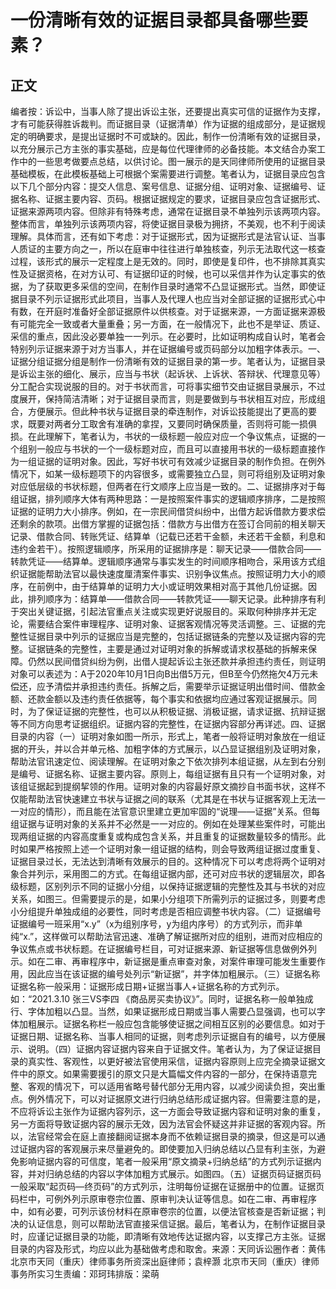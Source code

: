 # 一份清晰有效的证据目录都具备哪些要素？
## 正文
编者按：诉讼中，当事人除了提出诉讼主张，还要提出真实可信的证据作为支撑，才有可能获得胜诉裁判。而证据目录（证据清单）作为证据的组成部分，是证据规定的明确要求，是提出证据时不可或缺的。因此，制作一份清晰有效的证据目录，以充分展示己方主张的事实基础，应是每位代理律师的必备技能。本文结合办案工作中的一些思考做要点总结，以供讨论。图一展示的是天同律师所使用的证据目录基础模板，在此模板基础上可根据个案需要进行调整。笔者认为，证据目录应包含以下几个部分内容：提交人信息、案号信息、证据分组、证明对象、证据编号、证据名称、证据主要内容、页码。根据证据规定的要求，证据目录应包含证据形式、证据来源两项内容。但除非有特殊考虑，通常在证据目录不单独列示该两项内容。整体而言，单独列示该两项内容，将使证据目录极为拥挤，不美观，也不利于阅读理解。具体而言，还有如下考虑：对于证据形式，因为证据形式是法官认证、当事人质证的主要方向之一，所以在庭审中往往进行单独核查，列示无法取代这一核查过程，该形式的展示一定程度上是无效的。同时，即使是复印件，也不排除其真实性及证据资格，在对方认可、有证据印证的时候，也可以采信并作为认定事实的依据，为了获取更多采信的空间，在制作目录时通常不凸显证据形式。当然，即使证据目录不列示证据形式此项目，当事人及代理人也应当对全部证据的证据形式心中有数，在开庭时准备好全部证据原件以供核查。对于证据来源，一方面证据来源极有可能完全一致或者大量重叠；另一方面，在一般情况下，此也不是举证、质证、采信的重点，因此没必要单独一一列示。在必要时，比如证明构成自认时，笔者会特别列示证据来源于对方当事人，并在证据编号或页码部分以加粗字体表示。一、证据分组证据分组是制作一份清晰有效的证据目录的第一步。笔者认为，证据目录是诉讼主张的细化、展示，应当与书状（起诉状、上诉状、答辩状、代理意见等）分工配合实现说服的目的。对于书状而言，可将事实细节交由证据目录展示，不过度展开，保持简洁清晰；对于证据目录而言，则是要做到与书状相互对应，形成组合，方便展示。但此种书状与证据目录的牵连制作，对诉讼技能提出了更高的要求，既要对两者分工取舍有准确的拿捏，又要同时确保质量，否则将可能一损俱损。在此理解下，笔者认为，书状的一级标题一般应对应一个争议焦点，证据的一个组别一般应与书状的一个一级标题对应，而且可以直接用书状的一级标题直接作为一组证据的证明对象。因此，写好书状可有效减少证据目录的制作负担。在例外情况下，如某一级标题项下的内容很多，或需要独立凸显，则可将组别及证明对象对应低层级的书状标题，但两者在行文顺序上应当是一致的。二、证据排序对于每组证据，排列顺序大体有两种思路：一是按照案件事实的逻辑顺序排序，二是按照证据的证明力大小排序。例如，在一宗民间借贷纠纷中，出借方起诉借款方要求偿还剩余的款项。出借方掌握的证据包括：借款方与出借方在签订合同前的相关聊天记录、借款合同、转账凭证、结算单（记载已还若干金额，未还若干金额，利息和违约金若干）。按照逻辑顺序，所采用的证据排序是：聊天记录——借款合同——转款凭证——结算单。逻辑顺序通常与事实发生的时间顺序相吻合，采用该方式组织证据能帮助法官以最快速度厘清案件事实、识别争议焦点。按照证明力大小的顺序，在前例中，由于结算单的证明力大小或证明效果相对高于其他几份证据。因此，排列顺序为：结算单——借款合同——转款凭证——聊天记录。此种排序有利于突出关键证据，引起法官重点关注或实现更好说服目的。采取何种排序并无定论，需要结合案件审理程序、证明对象、证据客观情况等灵活调整。三、证据的完整性证据目录中列示的证据应当是完整的，包括证据链条的完整以及证据内容的完整。证据链条的完整性，主要是通过对证明对象的拆解或请求权基础的拆解来保障。仍然以民间借贷纠纷为例，出借人提起诉讼主张还款并承担违约责任，则证明对象可以表述为：A于2020年10月1日向B出借5万元，但B至今仍然拖欠4万元未偿还，应予清偿并承担违约责任。拆解之后，需要举示证据证明出借时间、借款金额、还款金额以及违约责任依据等，每个事实和依据均应通过客观证据展示。同时，为了保证证据的完整性，也可以从积极证据、消极证据，请求证据、抗辩证据等不同方向思考证据组织。证据内容的完整性，在证据内容部分再详述。四、证据目录的内容（一）证明对象如图一所示，形式上，笔者一般将证明对象放在一组证据的开头，并以合并单元格、加粗字体的方式展示，以凸显证据组别及证明对象，帮助法官讯速定位、阅读理解。在证明对象之下依次排列本组证据，从左到右分别是编号、证据名称、证据主要内容。原则上，每组证据有且只有一个证明对象，对该组证据起到提纲挈领的作用。证明对象的内容最好原文摘抄自书面书状，这样不仅能帮助法官快速建立书状与证据之间的联系（尤其是在书状与证据客观上无法一一对应的情形），而且能在法官意识里建立更加牢固的“说理——证据”关系。但每组证据与证明对象的关系并不必然是一一对应的。例如在处理某些案件时，可能出现两组证据的内容高度重复或构成包含关系，并且重复的证据数量较多的情形。此时如果严格按照上述一个证明对象一组证据的结构，则会导致两组证据过度重复、证据目录过长，无法达到清晰有效展示的目的。这种情况下可以考虑将两个证明对象合并列示，采用图二的方式。在每组证据内部，还可对应书状的逻辑层次，即各级标题，区别列示不同的证据小分组，以保持证据逻辑的完整性及其与书状的对应关系，如图三。但需要提示的是，如果小分组项下所需列示的证据过多，则要考虑小分组提升单独成组的必要性，同时考虑是否相应调整书状内容。（二）证据编号证据编号一班采用“x.y”（x为组别序号，y为组内序号）的方式列示，而非单纯“x.”，这样做可以帮助法官迅速、准确了解证据所对应的组别，进而对应相应的争议焦点或书状标题。在证据编号栏目，可对证据来源、新证据等信息做例外列示。如在二审、再审程序中，新证据是重点审查对象，对案件审理可能发生重要作用，因此应当在该证据的编号处列示“新证据”，并字体加粗展示。（三）证据名称证据名称一般采用：证据形成日期+证据当事人+证据名称的方式列示。如：“2021.3.10 张三VS李四 《商品房买卖协议》”。同时，证据名称一般单独成行、字体加粗以凸显。当然，如果证据形成日期或当事人需要凸显强调，也可以字体加粗展示。证据名称栏一般应包含能够使证据之间相互区别的必要信息。如对于证据日期、证据名称、当事人相同的证据，则考虑列示证据自有的编号，以方便展示、说明。（四）证据内容证据内容来自于证据文件。笔者认为，为了保证证据目录的真实性、客观性，以更好被法官使用采信，证据内容原则上应完全摘录证据文件中的原文。如果需要援引的原文只是大篇幅文件内容的一部分，在保持语意完整、客观的情况下，可以适用省略号替代部分无用内容，以减少阅读负担，突出重点。例外情况下，可以对证据原文进行归纳总结形成证据内容。但需要注意的是，不应将诉讼主张作为证据内容列示，这一方面会导致证据内容和证明对象的重复，另一方面将导致证据内容的展示无效，因为法官会怀疑这并非证据的客观内容。所以，法官经常会在庭上直接翻阅证据本身而不依赖证据目录的摘录，但这是可以通过证据内容的客观展示来尽量避免的。即使要加入归纳总结以凸显有利主张，为避免影响证据内容的可信度，笔者一般采用“原文摘录+归纳总结”的方式列示证据内容，并对归纳总结的内容以字体加粗方式展示。如图四。（五）证据页码证据页码一般采取“起页码—终页码”的方式列示，注明每份证据在证据册中的位置。证据页码栏中，可例外列示原审卷宗位置、原审判决认证等信息。如在二审、再审程序中，如有必要，可列示该份材料在原审卷宗的位置，以便法官核查是否新证据；判决的认证信息，则可以帮助法官直接采信证据。最后，笔者认为，在制作证据目录时，应谨记证据目录的功能，即清晰有效地传达证据内容，以支撑己方主张。证据目录的内容及形式，均应以此为基础做考虑和取舍。来源：天同诉讼圈作者：黄伟 北京市天同（重庆）律师事务所资深出庭律师；袁梓灏 北京市天同（重庆）律师事务所实习生责编：邓珂玮排版：梁萌